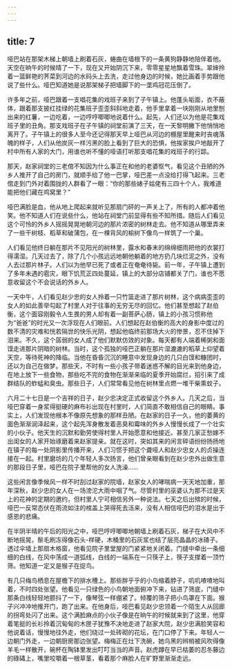 ```yaml
---
---
---
```

title: 7
---



哑巴站在那架木梯上朝墙上刷着石灰，蜷曲在墙根下的一条黄狗静静地陪伴着他。天空在晌午的时候晴了一下，现在又开始阴沉下来，零零星星地飘着雪珠。翠婶拎着一篮鲜艳的荠菜到河边的水码头上去洗，走过他身边的时候，她比画着手势跟他说了些什么。哑巴知道她是说那架梯子把墙脚下的一垄鸡冠花压倒了。

许多年之前，哑巴跟着一支唱花集的戏班子来到了子午镇上。他蓬头垢面，衣不蔽体，跟着那支披红挂绿的花集班子歪歪斜斜地走着，他手里拿着一块刚刚从地里刨出来的红薯，一边吃着，一边哼哼唧唧地说着什么。起先，人们还以为他是花集戏班子里的丑角。那支戏班子在子午镇的祠堂前演了三天，在一天黎明撇下他悄悄地离开了。子午镇上的很多人至今还记得那天早上哑巴从河边的棚屋里醒来时丧魂落魄的样子，人们从他炭灰一样污黑的脸上看到了巨大的恐惧，他挨家挨户地敲开了村中所有人家的大门，用谁也听不懂的哑语打听那支唱花集的戏班子的行踪。

那天，赵家祠堂的三老倌不知因为什么事正在和他的老婆怄气，看见这个丑陋的外乡人推开了自己的房门，就顺手给了他一巴掌，哑巴差一点没给打得飞起来。三老倌走到门外对着围拢的人群看了一眼：“你的那些婊子姑佬有三四十个人，我难道能把他们藏在鸡窝里？”

哑巴满脸是血，他从地上爬起来就听见那扇门砰的一声关上了，所有的人都冲着他笑。他不知道人们在说些什么，他站在祠堂门前显得有些不知所措。随后人们看见这个可怜的外乡人摇摇晃晃地朝河边的那片浓密的树林走去。他不知道从哪里弄来了一些干树枝、稻草和破蒲包，在一棵背风的榆树下像鸟一样筑了一个巢。

人们看见他终日躺在那片不见阳光的树林里，露水和春末的绵绵细雨把他的衣裳打得濡湿。几天过去了，除了几个小孩远远地朝他躺着的地方扔几块烂泥之外，没有人去过那片林子。人们以为他早已死了或者正在奄奄待毙。前一年，子午镇上遭到了多年未遇的雹灾，眼下饥荒正四处蔓延，镇上的大部分店铺都关了门，谁也不愿意收留这个不会说话的外乡人。

一天中午，人们看见赵少忠的女人拎着一只竹篮走进了那片树林，这个病病歪歪的女人的如此善举勾起了村里人对于往事的无穷无尽的回忆。他们甚至想起了赵伯衡，这个面容刚毅令人生畏的男人却有着一副菩萨心肠，镇上的小孩习惯称他为“爸爸”的时光又一次浮现在人们眼前。人们想起在赵伯衡的高大的身影中度过的数不清的灾难和恍若隔世的快乐光阴，想起他临终前那场大火的惨景，忍不住掉下泪来。不久，这个孱弱的女人成了他们默默仿效的对象。每天都有人端着稀粥和面馍走进那片阴暗的树林。当时，这个孤独的哑巴正躺在那片湿漉漉的稻草上仰望着天空，等待死神的降临。当他在昏昏沉沉的睡意中发现身边的几只白馍和糠团时，还以为自己在做梦。那些天，不时有一些小孩子带着迷惑不解的目光来到他身边，在地上放下一些食物，那些吃不完的食物在渐渐来临的夏季开始腐烂，招引来了成群结队的蚱蜢和臭虫。那些日子，人们常常看见他在树林里点燃一堆干柴熏蚊子。

六月二十七日是一个吉祥的日子，赵少忠决定正式收留这个外乡人。几天之后，当哑巴穿着一身浆得挺硬的麻布衫出现在村里时，人们简直不敢相信自己的眼睛。事实上，人们发现他根本不像原先想象的那样丑陋。在赵家的日子一久，他的萎黄的面色渐渐润泽起来，这个起先浑身散发着恶臭和霉味的外乡人慢慢长成了一个壮实的小伙子。他天生的沉默和勤劳使得村里人开始愿意和他接近。甚至几家正愁嫁不出闺女的人家开始琢磨着来赵家提亲。就在这时，突如其来的闲言碎语纷纷扬扬地在镇子的每一处阴影里传播开来，人们习惯于把这个聋哑人和赵少忠女人的贞操连接在一起。村里磨坊的几个年轻人多次扬言，他们曾亲眼看到在赵少忠外出做生意的那段日子里，哑巴在院子里帮他的女人洗澡……

这些闲言像季候风一样不时刮过赵家的院墙，赵家女人的哮喘病一天天地加重，那年深秋，赵少忠的女人在一场滂沱大雨中咽了气。尽管村里的巫婆认为那不过是天上的花神的定期的邀约，但村里人宁可相信另外一种说法。七天之后出殡的时候，哑巴一反常态伏在雨流如注的棺盖上哭得死去活来，没有人相信哑巴的泪水是出于感恩的悲痛。

在半阴半晴的午后的阳光之中，哑巴哼哼唧唧地朝墙上刷着石灰，梯子在大风中不断地摇晃，鬃毛刷冻得像石头-样硬，木桶里的石灰浆也结了层亮晶晶的冰碴子。透过伞墙上那扇木格窗，他看见院子里堂屋的门紧紧地关闭着。门缝中牵出一条细细的白线，在风中荡成一道弧线，白线的一端系在一只筷子上，筷子支撑着一顶竹筛。他知道一定又是猴子在捉鸟。

有几只梅鸟栖息在屋檐下的排水槽上。那些胖乎乎的小鸟缩着脖子，叽叽喳喳地叫着，不时四处张望。他看见一只绿色的小鸟朝地面俯冲下来，钻进了筛底，门缝中那条白线轻轻地颤抖了一下，像琴弦一样绷紧了。倾覆的筛子把小鸟罩在下面。猴子兴冲冲地推开门，跑了出来。在他身后，哑巴看见赵少忠领着一个陌生人从回廊的拐弯处闪了出来。这个满脸麻点的小伙子像是在晌午的时候就来到了这里，他穿着笔挺的长衫拎着沉甸甸的木匣子犹豫不决地走进了赵家大院，赵少忠满脸笑容和他说着话，慢慢地往外走，他们绕过一处砖砌的花坛，在门口停了下来。年轻人一边朝门外走，一边朝厨房那边张望。梅梅正在灶下洗碗，她乌黑的辫梢被风吹得像羊毛一样散开，碗杯在陶钵里发出叮叮当当的声音。赵虎蹲在早已枯萎的忍冬藤边的碌碡上，嘴里咬嚼着一根草茎，看着那个麻脸人在旷野里渐渐走远。